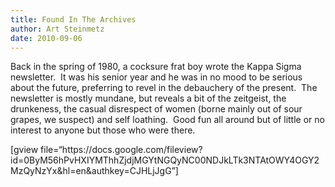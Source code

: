 ```yaml
---
title: Found In The Archives
author: Art Steinmetz
date: 2010-09-06
---
```

Back in the spring of 1980, a cocksure frat boy wrote the Kappa Sigma newsletter.  It was his senior year and he was in no mood to be serious about the future, preferring to revel in the debauchery of the present.  The newsletter is mostly mundane, but reveals a bit of the zeitgeist, the drunkeness, the casual disrespect of women (borne mainly out of sour grapes, we suspect) and self loathing.  Good fun all around but of little or no interest to anyone but those who were there.

[gview file="https://docs.google.com/fileview?id=0ByM56hPvHXIYMThhZjdjMGYtNGQyNC00NDJkLTk3NTAtOWY4OGY2MzQyNzYx&amp;hl=en&amp;authkey=CJHLjJgG"]
